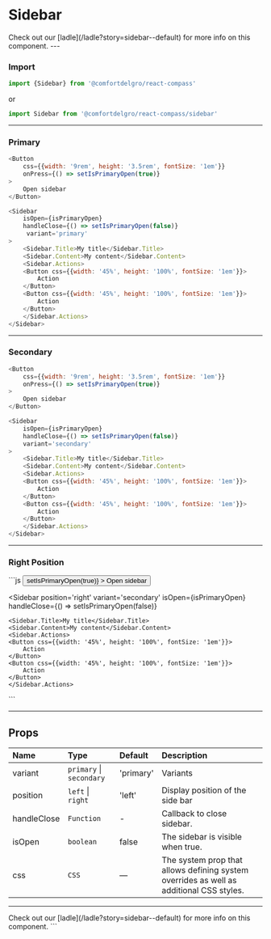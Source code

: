 
# Sidebar

<Callout>
  Check out our [ladle](/ladle?story=sidebar--default) for more info on this
  component.
</Callout>
---

### Import

```js
import {Sidebar} from '@comfortdelgro/react-compass'
```

or

```js
import Sidebar from '@comfortdelgro/react-compass/sidebar'
```

---

### Primary

<section className={styles.avatarShowcaseContainer}>
    <PrimarySidebar />
</section>

```js
<Button
    css={{width: '9rem', height: '3.5rem', fontSize: '1em'}}
    onPress={() => setIsPrimaryOpen(true)}
>
    Open sidebar
</Button>

<Sidebar
    isOpen={isPrimaryOpen}
    handleClose={() => setIsPrimaryOpen(false)}
     variant='primary'
>
    <Sidebar.Title>My title</Sidebar.Title>
    <Sidebar.Content>My content</Sidebar.Content>
    <Sidebar.Actions>
    <Button css={{width: '45%', height: '100%', fontSize: '1em'}}>
        Action
    </Button>
    <Button css={{width: '45%', height: '100%', fontSize: '1em'}}>
        Action
    </Button>
    </Sidebar.Actions>
</Sidebar>
```

---

### Secondary

<section className={styles.avatarShowcaseContainer}>
    <SecondarySidebar />
</section>

```js
<Button
    css={{width: '9rem', height: '3.5rem', fontSize: '1em'}}
    onPress={() => setIsPrimaryOpen(true)}
>
    Open sidebar
</Button>

<Sidebar
    isOpen={isPrimaryOpen}
    handleClose={() => setIsPrimaryOpen(false)}
    variant='secondary'
>
    <Sidebar.Title>My title</Sidebar.Title>
    <Sidebar.Content>My content</Sidebar.Content>
    <Sidebar.Actions>
    <Button css={{width: '45%', height: '100%', fontSize: '1em'}}>
        Action
    </Button>
    <Button css={{width: '45%', height: '100%', fontSize: '1em'}}>
        Action
    </Button>
    </Sidebar.Actions>
</Sidebar>
```

---

### Right Position

<section className={styles.avatarShowcaseContainer}>
    <PrimarySidebar position='right' />
</section>
```js
<Button
    css={{width: '9rem', height: '3.5rem', fontSize: '1em'}}
    onPress={() => setIsPrimaryOpen(true)}
>
    Open sidebar
</Button>

<Sidebar
    position='right'
    variant='secondary'
    isOpen={isPrimaryOpen}
    handleClose={() => setIsPrimaryOpen(false)}
>
    <Sidebar.Title>My title</Sidebar.Title>
    <Sidebar.Content>My content</Sidebar.Content>
    <Sidebar.Actions>
    <Button css={{width: '45%', height: '100%', fontSize: '1em'}}>
        Action
    </Button>
    <Button css={{width: '45%', height: '100%', fontSize: '1em'}}>
        Action
    </Button>
    </Sidebar.Actions>
</Sidebar>
```

---

## Props

| Name        | Type                     | Default   | Description                                                                             |
| :---------- | :----------------------- | :-------- | :-------------------------------------------------------------------------------------- |
| variant     | `primary` \| `secondary` | 'primary' | Variants                                                                                |
| position    | `left` \| `right`        | 'left'    | Display position of the side bar                                                        |
| handleClose | `Function`               | -         | Callback to close sidebar.                                                              |
| isOpen      | `boolean`                | false     | The sidebar is visible when true.                                                       |
| css         | `CSS`                    | —         | The system prop that allows defining system overrides as well as additional CSS styles. |

---

<Callout>
  Check out our [ladle](/ladle?story=sidebar--default) for more info on this
  component.
</Callout>
```
